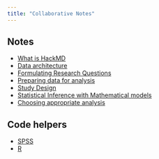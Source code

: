 ```yaml
---
title: "Collaborative Notes"
---
```


## Notes

* [What is HackMD](https://hackmd.io/@norcalbiostat/intro_hackmd)  
* [Data architecture](https://hackmd.io/@norcalbiostat/01_data_arch)
* [Formulating Research Questions](https://hackmd.io/@norcalbiostat/02_rq)
* [Preparing data for analysis](https://hackmd.io/@norcalbiostat/03_dm)
* [Study Design](https://hackmd.io/@norcalbiostat/06-study_design)
* [Statistical Inference with Mathematical models](https://hackmd.io/@norcalbiostat/07-intro_inference)
* [Choosing appropriate analysis](https://hackmd.io/@norcalbiostat/08-choosing-analysis)


## Code helpers

* [SPSS](https://hackmd.io/@norcalbiostat/SPSS)
* [R](https://hackmd.io/@norcalbiostat/R)